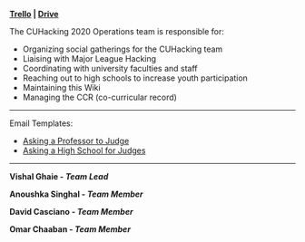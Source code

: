 **[Trello](https://trello.com/b/1h7bioq5) | [Drive](https://drive.google.com/drive/folders/1UNT3s41boAYOVRXBueqN6B4ceHz5Z2wv?usp=sharing)**

The CUHacking 2020 Operations team is responsible for:
* Organizing social gatherings for the CUHacking team
* Liaising with Major League Hacking
* Coordinating with university faculties and staff 
* Reaching out to high schools to increase youth participation 
* Maintaining this Wiki
* Managing the CCR (co-curricular record)

___
Email Templates:
* [Asking a Professor to Judge](https://github.com/cuhacking/cuHacking-wiki/wiki/Email-Template---Inviting-a-Professor-to-Judge)
* [Asking a High School for Judges](https://github.com/cuhacking/cuHacking-wiki/wiki/Email-Template---Soliciting-a-High-School-for-Judges)

___

**Vishal Ghaie - _Team Lead_**

**Anoushka Singhal - _Team Member_**

**David Casciano - _Team Member_**

**Omar Chaaban - _Team Member_**
